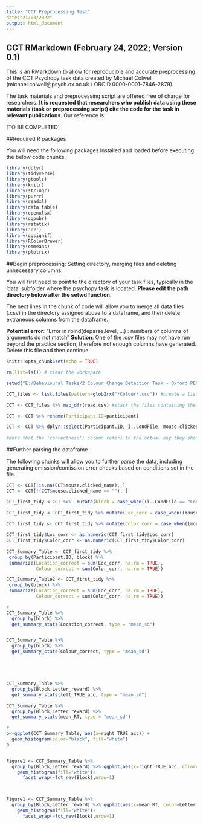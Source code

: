 ---
title: "CCT Preprocessing Test"
date:"21/03/2022"
output: html_document
---
## CCT RMarkdown (February 24, 2022; Version 0.1)

This is an RMarkdown to allow for reproducible and accurate preprocessing of the CCT Psychopy 
task data created by Michael Colwell (michael.colwell@psych.ox.ac.uk / ORCID 0000-0001-7846-2879).

The task materials and preprocessing script are offered free of charge for researchers. **It is requested that researchers who publish data using these materials (task or preprocessing script) cite the code for the task
in relevant publications**. Our reference is:

[TO BE COMPLETED]

##Required R packages

You will need the following packages installed and loaded before executing the below code chunks. 

```{r libraries, echo=FALSE, include=FALSE}
library(dplyr)
library(tidyverse)
library(gtools)
library(knitr)
library(stringr)
library(purrr)
library(readxl)
library(data.table)
library(openxlsx)
library(ggpubr)
library(rstatix)
library('ez')
library(ggsignif)
library(RColorBrewer)
library(emmeans)
library(plotrix)
```

##Begin preprocessing: Setting directory, merging files and deleting unnecessary columns

You will first need to point to the directory of your task files, typically in the 'data' subfolder where the
psychopy task is located. **Please edit the path directory below after the setwd function.**

The next lines in the chunk of code will allow you to merge all data files (.csv) in the directory assigned above to a dataframe, and then delete extraneous columns from the dataframe.

**Potential error**: "Error in rbind(deparse.level, ...) : numbers of columns of arguments do not match"
**Solution**: One of the .csv files may not have run beyond the practice section, therefore not enough columns
have generated. Delete this file and then continue.

```{r b0, echo=FALSE, include=TRUE}
knitr::opts_chunk$set(echo = TRUE)

rm(list=ls()) # clear the workspace

setwd("E:/Behavioural Tasks/2 Colour Change Detection Task - Oxford PERL/pilot_data")

CCT_files <- list.files(pattern=glob2rx("*Colour*.csv")) #create a list of files containing the word 'Back'.

CCT <- CCT_files %>% map_dfr(read.csv) #stack the files containing the word 'Back' on top of each other.

CCT <- CCT %>% rename(Participant.ID=participant) 

CCT <- CCT %>% dplyr::select(Participant.ID, ï..CondFile, mouse.clicked_name, mouse_2.clicked_name, Corr_Wedge)
                                   
#Note that the 'correctness'; column refers to the actual key they should have pressed for the actual trials and that 'correctnessP' refers to the actual key they should have pressed for the practice trials.


```
##Further parsing the dataframe 

The following chunks will allow you to further parse the data, including generating omission/comission error checks
based on conditions set in the file.

```{r b0, echo=FALSE, include=TRUE}

CCT <- CCT[!is.na(CCT$mouse.clicked_name), ]
CCT <- CCT[!(CCT$mouse.clicked_name == ""), ]

CCT_first_tidy <-CCT %>%  mutate(block = case_when((ï..CondFile == "Conditions/3_square_trial.xlsx") ~ '3_square', (ï..CondFile == "Conditions/4_square_trial.xlsx") ~ '4_square', (ï..CondFile == 'Conditions/5_square_trial.xlsx') ~ '5_square', (ï..CondFile == 'Conditions/6_square_trial.xlsx') ~ '6_square'))

CCT_first_tidy <- CCT_first_tidy %>% mutate(Loc_corr = case_when((mouse.clicked_name == "Target_2") ~ '1', TRUE ~ '0'))
         
CCT_first_tidy <- CCT_first_tidy %>% mutate(Color_corr = case_when((mouse_2.clicked_name == Corr_Wedge) ~ '1', TRUE ~ '0'))

CCT_first_tidy$Loc_corr <- as.numeric(CCT_first_tidy$Loc_corr)
CCT_first_tidy$Color_corr <- as.numeric(CCT_first_tidy$Color_corr)
         
CCT_Summary_Table <- CCT_first_tidy %>%
 group_by(Participant.ID, block) %>%
 summarize(Location_correct = sum(Loc_corr, na.rm = TRUE), 
           Colour_correct = sum(Color_corr, na.rm = TRUE))

CCT_Summary_Table2 <- CCT_first_tidy %>%
 group_by(block) %>%
 summarize(Location_correct = sum(Loc_corr, na.rm = TRUE), 
           Colour_correct = sum(Color_corr, na.rm = TRUE))

#
CCT_Summary_Table %>%
  group_by(block) %>%
  get_summary_stats(Location_correct, type = "mean_sd")


CCT_Summary_Table %>%
  group_by(block) %>%
  get_summary_stats(Colour_correct, type = "mean_sd")





CCT_Summary_Table %>%
  group_by(Block,Letter_reward) %>%
  get_summary_stats(left_TRUE_acc, type = "mean_sd")

CCT_Summary_Table %>%
  group_by(Block,Letter_reward) %>%
  get_summary_stats(mean_RT, type = "mean_sd")

#
p<-ggplot(CCT_Summary_Table, aes(x=right_TRUE_acc)) + 
  geom_histogram(color="black", fill="white")
p


Figure1 <- CCT_Summary_Table %>% 
  group_by(Block,Letter_reward) %>% ggplot(aes(x=right_TRUE_acc, color=Letter_reward))+
    geom_histogram(fill="white")+
      facet_wrap(~fct_rev(Block),nrow=1)



Figure1 <- CCT_Summary_Table %>% 
  group_by(Block,Letter_reward) %>% ggplot(aes(x=mean_RT, color=Letter_reward))+
    geom_histogram(fill="white")+
      facet_wrap(~fct_rev(Block),nrow=1)


```
